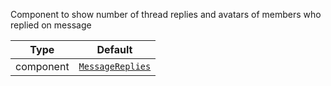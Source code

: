Component to show number of thread replies and avatars of members who replied on message

| Type      | Default                                                           |
| --------- | ----------------------------------------------------------------- |
| component | [`MessageReplies`](../../../../ui-components/message_replies.mdx) |
